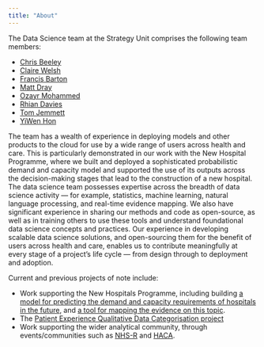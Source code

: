 ```yaml
---
title: "About"
---
```


The Data Science team at the Strategy Unit comprises the following team members:

- [Chris Beeley](https://github.com/ChrisBeeley)
- [Claire Welsh](https://github.com/DCEW)
- [Francis Barton](https://github.com/francisbarton)
- [Matt Dray](https://github.com/matt-dray)
- [Ozayr Mohammed](https://github.com/O-Mohammed)
- [Rhian Davies](https://github.com/statsRhian)
- [Tom Jemmett](https://github.com/tomjemmett)
- [YiWen Hon](https://github.com/yiwen-h)

The team has a wealth of experience in deploying models and other products to the cloud for use by a wide range of users across health and care. This is particularly demonstrated in our work with the New Hospital Programme, where we built and deployed a sophisticated probabilistic demand and capacity model and supported the use of its outputs across the decision-making stages that lead to the construction of a new hospital. The data science team possesses expertise across the breadth of data science activity — for example, statistics, machine learning, natural language processing, and real-time evidence mapping. We also have significant experience in sharing our methods and code as open-source, as well as in training others to use these tools and understand foundational data science concepts and practices. Our experience in developing scalable data science solutions, and open-sourcing them for the benefit of users across health and care, enables us to contribute meaningfully at every stage of a project’s life cycle — from design through to deployment and adoption.

Current and previous projects of note include:

- Work supporting the New Hospitals Programme, including building [a model for predicting the demand and capacity requirements of hospitals in the future](https://connect.strategyunitwm.nhs.uk/nhp/project_information/), and [a tool for mapping the evidence on this topic](https://github.com/The-Strategy-Unit/nhp_evidence_maps).
- The [Patient Experience Qualitative Data Categorisation project](https://the-strategy-unit.github.io/PatientExperience-QDC/) 
- Work supporting the wider analytical community, through events/communities such as [NHS-R](https://nhsrcommunity.com/) and [HACA](https://haca-conference.nhs.uk/).
